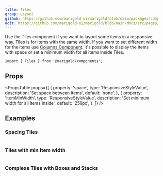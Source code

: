 ```yaml
---
title: Tiles
group: Layout
github: https://github.com/marigold-ui/marigold/blob/main/packages/components/src/Tiles/Tiles.tsx
edit: https://github.com/marigold-ui/marigold/blob/main/docs/src/pages/components/tiles.mdx
---
```


Use the Tiles component if you want to layout some items in a responsive way. Tiles is for items with the same width. If you want to set different width for the items use [Columns Component](../columns).
It's possible to display the items with space or set a minimum width for all items inside Tiles.

<Preview>
  <Tiles space="small" itemMinWidth="200px">
    <Box border="1px solid #ced4da" bg="#e9ecef" height="100px" />
    <Box border="1px solid #ced4da" bg="#e9ecef" height="100px" />
    <Box border="1px solid #ced4da" bg="#e9ecef" height="100px" />
    <Box border="1px solid #ced4da" bg="#e9ecef" height="100px" />
    <Box border="1px solid #ced4da" bg="#e9ecef" height="100px" />
    <Box border="1px solid #ced4da" bg="#e9ecef" height="100px" />
  </Tiles>
</Preview>

```tsx
import { Tiles } from '@marigold/components';
```

## Props

<PropsTable
  props={[
    {
      property: 'space',
      type: 'ResponsiveStyleValue<string>',
      description: 'Set space between items',
      default: 'none',
    },
    {
      property: 'itemMinWidth',
      type: 'ResponsiveStyleValue<string>',
      description: 'Set minimum width for all items inside',
      default: '250px',
    },
  ]}
/>

## Examples

### Spacing Tiles

```tsx preview file=components/Tiles/tiles-spacing.demo.tsx

```

### Tiles with min Item width

```tsx preview file=components/Tiles/tiles-itemwidth.demo.tsx

```

### Complexe Tiles with Boxes and Stacks

```tsx preview file=components/Tiles/tiles-complex.demo.tsx

```
